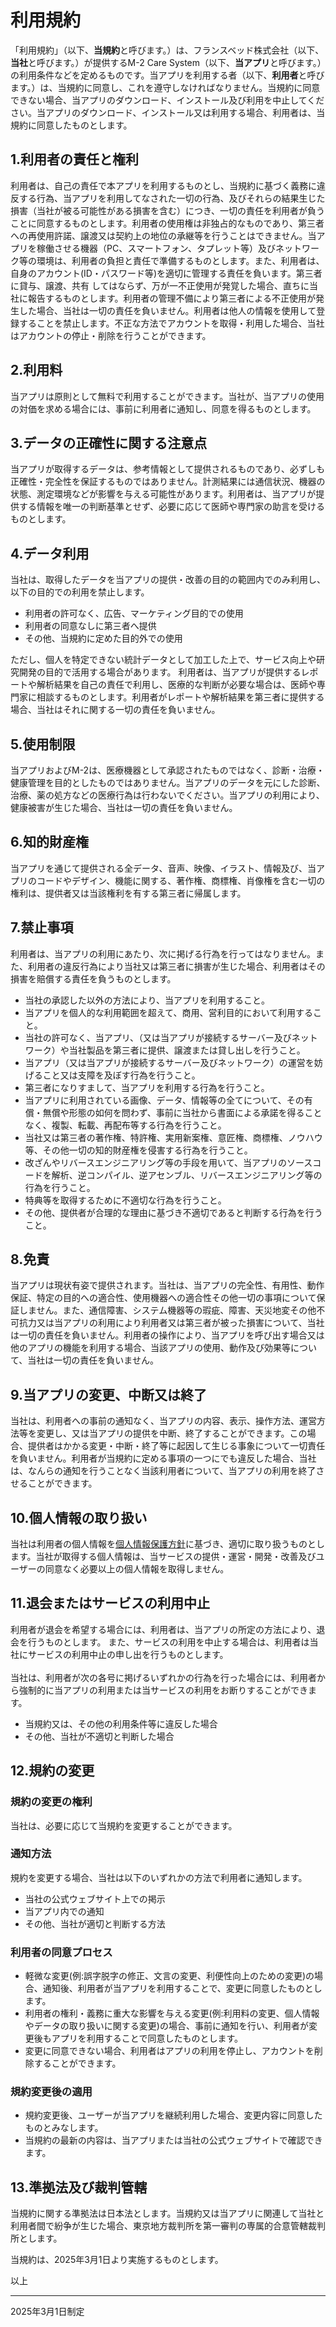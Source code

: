 # 利用規約

「利用規約」（以下、**当規約**と呼びます。）は、フランスベッド株式会社（以下、**当社**と呼びます。）が提供するM-2 Care System（以下、**当アプリ**と呼びます。）の利用条件などを定めるものです。当アプリを利用する者（以下、**利用者**と呼びます。）は、当規約に同意し、これを遵守しなければなりません。当規約に同意できない場合、当アプリのダウンロード、インストール及び利用を中止してください。当アプリのダウンロード、インストール又は利用する場合、利用者は、当規約に同意したものとします。

## 1.利用者の責任と権利

利用者は、自己の責任で本アプリを利用するものとし、当規約に基づく義務に違反する行為、当アプリを利用してなされた一切の行為、及びそれらの結果生じた損害（当社が被る可能性がある損害を含む）につき、一切の責任を利用者が負うことに同意するものとします。利用者の使用権は非独占的なものであり、第三者への再使用許諾、譲渡又は契約上の地位の承継等を行うことはできません。当アプリを稼働させる機器（PC、スマートフォン、タプレット等）及びネットワーク等の環境は、利用者の負担と責任で準備するものとします。また、利用者は、自身のアカウント(ID・パスワード等)を適切に管理する責任を負います。第三者に貸与、譲渡、共有
してはならず、万が一不正使用が発覚した場合、直ちに当社に報告するものとします。利用者の管理不備により第三者による不正使用が発生した場合、当社は一切の責任を負いません。利用者は他人の情報を使用して登録することを禁止します。不正な方法でアカウントを取得・利用した場合、当社はアカウントの停止・削除を行うことができます。

## 2.利用料

当アプリは原則として無料で利用することができます。当社が、当アプリの使用の対価を求める場合には、事前に利用者に通知し、同意を得るものとします。

## 3.データの正確性に関する注意点

当アプリが取得するデータは、参考情報として提供されるものであり、必ずしも正確性・完全性を保証するものではありません。計測結果には通信状況、機器の状態、測定環境などが影響を与える可能性があります。利用者は、当アプリが提供する情報を唯一の判断基準とせず、必要に応じて医師や専門家の助言を受けるものとします。

## 4.データ利用

当社は、取得したデータを当アプリの提供・改善の目的の範囲内でのみ利用し、以下の目的での利用を禁止します。
- 利用者の許可なく、広告、マーケティング目的での使用
- 利用者の同意なしに第三者へ提供
- その他、当規約に定めた目的外での使用

ただし、個人を特定できない統計データとして加工した上で、サービス向上や研究開発の目的で活用する場合があります。
利用者は、当アプリが提供するレポートや解析結果を自己の責任で利用し、医療的な判断が必要な場合は、医師や専門家に相談するものとします。利用者がレポートや解析結果を第三者に提供する場合、当社はそれに関する一切の責任を負いません。

## 5.使用制限

当アプリおよびM-2は、医療機器として承認されたものではなく、診断・治療・健康管理を目的としたものではありません。当アプリのデータを元にした診断、治療、薬の処方などの医療行為は行わないでください。当アプリの利用により、健康被害が生じた場合、当社は一切の責任を負いません。

## 6.知的財産権

当アプリを通じて提供される全データ、音声、映像、イラスト、情報及び、当アプリのコードやデザイン、機能に関する、著作権、商標権、肖像権を含む一切の権利は、提供者又は当該権利を有する第三者に帰属します。

## 7.禁止事項

利用者は、当アプリの利用にあたり、次に掲げる行為を行ってはなりません。また、利用者の違反行為により当社又は第三者に損害が生じた場合、利用者はその損害を賠償する責任を負うものとします。

- 当社の承認した以外の方法により、当アプリを利用すること。
- 当アプリを個人的な利用範囲を超えて、商用、営利目的において利用すること。
- 当社の許可なく、当アプリ、（又は当アプリが接続するサーバー及びネットワーク）や当社製品を第三者に提供、譲渡または貸し出しを行うこと。
- 当アプリ（又は当アプリが接続するサーバー及びネットワーク）の運営を妨げること又は支障を及ぼす行為を行うこと。
- 第三者になりすまして、当アプリを利用する行為を行うこと。
- 当アプリに利用されている画像、データ、情報等の全てについて、その有償・無償や形態の如何を問わず、事前に当社から書面による承諾を得ることなく、複製、転載、再配布等する行為を行うこと。
- 当社又は第三者の著作権、特許権、実用新案権、意匠権、商標権、ノウハウ等、その他一切の知的財産権を侵害する行為を行うこと。
- 改ざんやリバースエンジニアリング等の手段を用いて、当アプリのソースコードを解析、逆コンパイル、逆アセンブル、リバースエンジニアリング等の行為を行うこと。
- 特典等を取得するために不適切な行為を行うこと。
- その他、提供者が合理的な理由に基づき不適切であると判断する行為を行うこと。

## 8.免責

当アプリは現状有姿で提供されます。当社は、当アプリの完全性、有用性、動作保証、特定の目的への適合性、使用機器への適合性その他一切の事項について保証しません。また、通信障害、システム機器等の瑕疵、障害、天災地変その他不可抗力又は当アプリの利用により利用者又は第三者が被った損害について、当社は一切の責任を負いません。利用者の操作により、当アプリを呼び出す場合又は他のアプリの機能を利用する場合、当該アプリの使用、動作及び効果等について、当社は一切の責任を負いません。

## 9.当アプリの変更、中断又は終了

当社は、利用者への事前の通知なく、当アプリの内容、表示、操作方法、運営方法等を変更し、又は当アプリの提供を中断、終了することができます。この場合、提供者はかかる変更・中断・終了等に起因して生じる事象について一切責任を負いません。利用者が当規約に定める事項の一つにでも違反した場合、当社は、なんらの通知を行うことなく当該利用者について、当アプリの利用を終了させることができます。

## 10.個人情報の取り扱い

当社は利用者の個人情報を[個人情報保護方針](https://www.francebed.co.jp/privacy.html)に基づき、適切に取り扱うものとします。当社が取得する個人情報は、当サービスの提供・運営・開発・改善及びユーザーの同意なく必要以上の個人情報を取得しません。

## 11.退会またはサービスの利用中止

利用者が退会を希望する場合には、利用者は、当アプリの所定の方法により、退会を行うものとします。
また、サービスの利用を中止する場合は、利用者は当社にサービスの利用中止の申し出を行うものとします。<br></br>
当社は、利用者が次の各号に掲げるいずれかの行為を行った場合には、利用者から強制的に当アプリの利用または当サービスの利用をお断りすることができます。

- 当規約又は、その他の利用条件等に違反した場合
- その他、当社が不適切と判断した場合

## 12.規約の変更

### 規約の変更の権利
当社は、必要に応じて当規約を変更することができます。

### 通知方法
規約を変更する場合、当社は以下のいずれかの方法で利用者に通知します。
- 当社の公式ウェブサイト上での掲示
- 当アプリ内での通知
- その他、当社が適切と判断する方法

### 利用者の同意プロセス
- 軽微な変更(例:誤字脱字の修正、文言の変更、利便性向上のための変更)の場合、通知後、利用者が当アプリを利用することで、変更に同意したものとします。
- 利用者の権利・義務に重大な影響を与える変更(例:利用料の変更、個人情報やデータの取り扱いに関する変更)の場合、事前に通知を行い、利用者が変更後もアプリを利用することで同意したものとします。
- 変更に同意できない場合、利用者はアプリの利用を停止し、アカウントを削除することができます。

### 規約変更後の適用
- 規約変更後、ユーザーが当アプリを継続利用した場合、変更内容に同意したものとみなします。
- 当規約の最新の内容は、当アプリまたは当社の公式ウェブサイトで確認できます。

## 13.準拠法及び裁判管轄

当規約に関する準拠法は日本法とします。当規約又は当アプリに関連して当社と利用者間で紛争が生じた場合、東京地方裁判所を第一審判の専属的合意管轄裁判所とします。

当規約は、2025年3月1日より実施するものとします。

以上

---
2025年3月1日制定
